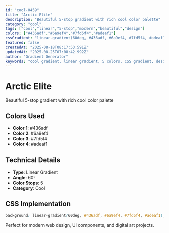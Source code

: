 ```yaml
---
id: "cool-0459"
title: "Arctic Elite"
description: "Beautiful 5-stop gradient with rich cool color palette"
category: "cool"
tags: ["cool","linear","5-stop","modern","beautiful","design"]
colors: ["#436adf","#6a9ef4","#7fd5f4","#adeaf1"]
cssGradient: "linear-gradient(60deg, #436adf, #6a9ef4, #7fd5f4, #adeaf1)"
featured: false
createdAt: "2025-08-18T08:17:53.591Z"
updatedAt: "2025-08-25T07:08:42.992Z"
author: "Gradient Generator"
keywords: "cool gradient, linear gradient, 5 colors, CSS gradient, design, #436adf, #6a9ef4, #7fd5f4, #adeaf1"
---
```


# Arctic Elite

Beautiful 5-stop gradient with rich cool color palette

## Colors Used
- **Color 1**: #436adf
- **Color 2**: #6a9ef4
- **Color 3**: #7fd5f4
- **Color 4**: #adeaf1

## Technical Details
- **Type**: Linear Gradient
- **Angle**: 60°
- **Color Stops**: 5
- **Category**: Cool

## CSS Implementation
```css
background: linear-gradient(60deg, #436adf, #6a9ef4, #7fd5f4, #adeaf1);
```

Perfect for modern web design, UI components, and digital art projects.
